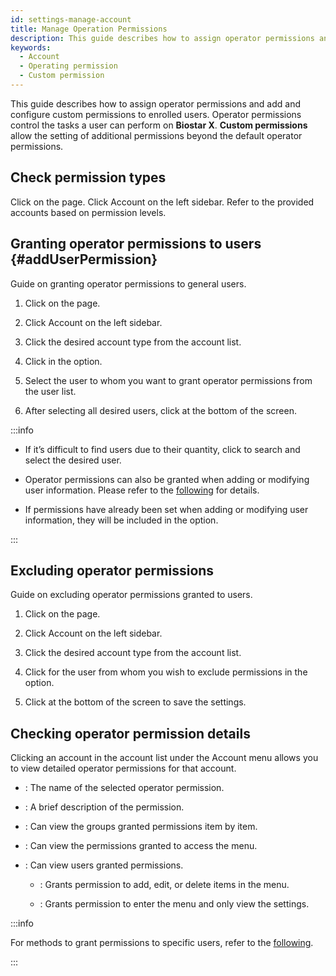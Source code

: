 ```yaml
---
id: settings-manage-account
title: Manage Operation Permissions
description: This guide describes how to assign operator permissions and add and configure custom permissions to enrolled users.
keywords:
  - Account
  - Operating permission
  - Custom permission
---
```


This guide describes how to assign operator permissions and add and configure custom permissions to enrolled users. Operator permissions control the tasks a user can perform on **Biostar X**. **Custom permissions** allow the setting of additional permissions beyond the default operator permissions.

## Check permission types

Click <Cmd sid='shell.header.setting' /> on the <Cmd sid='shell.header.launcher' /> page. Click <Cmd>Account</Cmd> on the left sidebar. Refer to the provided accounts based on permission levels.


<AccountList />

## Granting operator permissions to users {#addUserPermission}

Guide on granting operator permissions to general users.

1. Click <Cmd sid='shell.header.setting' /> on the <Cmd sid='shell.header.launcher' /> page.

2. Click <Cmd>Account</Cmd> on the left sidebar.

3. Click the desired account type from the account list.

4. Click <Cmd sid='button.plusAdd' product='2' /> in the <Cmd sid='settings.account.addUser' product='2' /> option.

5. Select the user to whom you want to grant operator permissions from the user list.

6. After selecting all desired users, click <Cmd sid='button.apply' product='2' /> at the bottom of the screen.

:::info

* If it’s difficult to find users due to their quantity, click <IcSearch /> to search and select the desired user.

* Operator permissions can also be granted when adding or modifying user information. Please refer to the [following](set-permission) for details.

* If permissions have already been set when adding or modifying user information, they will be included in the <Cmd sid='settings.account.addUser' product='2' /> option.

:::

## Excluding operator permissions

Guide on excluding operator permissions granted to users.

1. Click <Cmd sid='shell.header.setting' /> on the <Cmd sid='shell.header.launcher' /> page.

2. Click <Cmd>Account</Cmd> on the left sidebar.

3. Click the desired account type from the account list.

4. Click <IcTrash2 /> for the user from whom you wish to exclude permissions in the <Cmd sid='settings.account.addUser' product='2' /> option.

5. Click <Cmd sid='button.apply' product='2' /> at the bottom of the screen to save the settings.

## Checking operator permission details

Clicking an account in the account list under the <Cmd>Account</Cmd> menu allows you to view detailed operator permissions for that account.

* <Cmd sid='common.name' product='2' />: The name of the selected operator permission.

* <Cmd sid='settings.accountList.columnDesc' product='2' />: A brief description of the permission.

* <Cmd sid='settings.account.menu.detailSetting' product='2' />: Can view the groups granted permissions item by item.

* <Cmd sid='settings.account.menu.setting' product='2' />: Can view the permissions granted to access the menu.

* <Cmd sid='settings.account.addUser' product='2' />: Can view users granted permissions.

  * <Cmd sid='common.editRead' product='2' />: Grants permission to add, edit, or delete items in the menu.

  * <Cmd sid='common.read' product='2' />: Grants permission to enter the menu and only view the settings.

:::info

For methods to grant permissions to specific users, refer to the [following](#addUserPermission).

:::
